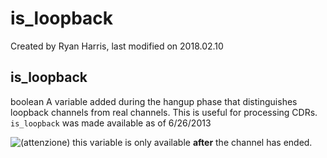 
# is_loopback 

 Created by  Ryan Harris, last modified on 2018.02.10

## is_loopback

boolean A variable added during the hangup phase that distinguishes loopback channels from real channels. This is useful for processing CDRs. `is_loopback` was made available as of 6/26/2013

![(attenzione)](/images/icons/emoticons/warning.svg) this variable is only available **after** the channel has ended.


